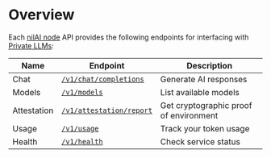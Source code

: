 # Overview

Each [nilAI node](/network#nilai-nodes) API provides the following endpoints for interfacing with [Private LLMs](/build/private-llms/overview):

| Name | Endpoint | Description |
|----------|----------|-------------|
| Chat | [`/v1/chat/completions`](/api/nilai/chat-completion-v-1-chat-completions-post) | Generate AI responses |
| Models | [`/v1/models`](/api/nilai/get-models-v-1-models-get) | List available models |
| Attestation | [`/v1/attestation/report`](/api/nilai/get-attestation-v-1-attestation-report-get) | Get cryptographic proof of environment |
| Usage | [`/v1/usage`](/api/nilai/get-usage-v-1-usage-get) | Track your token usage |
| Health | [`/v1/health`](/api/nilai/health-check-v-1-health-get) | Check service status |